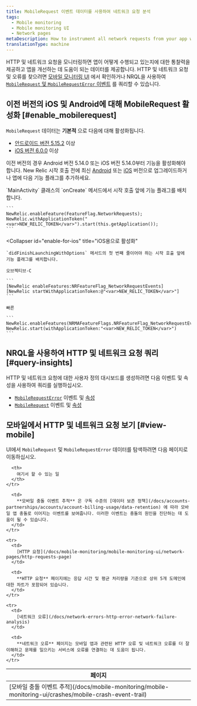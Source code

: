 ```yaml
---
title: MobileRequest 이벤트 데이터를 사용하여 네트워크 요청 분석
tags:
  - Mobile monitoring
  - Mobile monitoring UI
  - Network pages
metaDescription: How to instrument all network requests from your app with Mobile monitoring for Android or iOS.
translationType: machine
---
```


HTTP 및 네트워크 요청을 모니터링하면 앱이 어떻게 수행되고 있는지에 대한 통찰력을 제공하고 앱을 개선하는 데 도움이 되는 데이터를 제공합니다. HTTP 및 네트워크 요청 및 오류를 찾으려면 [모바일 모니터링 UI](#view-mobile) 에서 확인하거나 NRQL을 사용하여 [`MobileRequest` 및 `MobileRequestError` 이벤트](#query-insights) 를 쿼리할 수 있습니다.

## 이전 버전의 iOS 및 Android에 대해 MobileRequest 활성화 [#enable_mobilerequest]

`MobileRequest` 데이터는 **기본적** 으로 다음에 대해 활성화됩니다.

* [안드로이드 버전 5.15.2](/docs/release-notes/mobile-release-notes/android-release-notes/android-5152) 이상
* [iOS 버전 6.0.0](/docs/release-notes/mobile-release-notes/ios-release-notes/ios-agent-600) 이상

이전 버전의 경우 Android 버전 5.14.0 또는 iOS 버전 5.14.0부터 기능을 활성화해야 합니다. New Relic 시작 호출 전에 최신 [Android](/docs/mobile-monitoring/new-relic-mobile-android/install-configure/upgrade-new-relic-mobiles-android-sdk) 또는 [iOS](/docs/mobile-monitoring/new-relic-mobile-ios/installation/upgrade-new-relic-mobiles-ios-sdk) 버전으로 업그레이드하거나 앱에 다음 기능 플래그를 추가하세요.

<CollapserGroup>
  <Collapser
    id="enable-for-android"
    title="Android용 활성화"
  >
    `MainActivity` 클래스의 `onCreate` 메서드에서 시작 호출 앞에 기능 플래그를 배치합니다.

    ```
    NewRelic.enableFeature(FeatureFlag.NetworkRequests);
    NewRelic.withApplicationToken("<var>NEW_RELIC_TOKEN</var>").start(this.getApplication());
    ```
  </Collapser>

  <Collapser
    id="enable-for-ios"
    title="iOS용으로 활성화"
  >
    `didFinishLaunchingWithOptions` 메서드의 첫 번째 줄이어야 하는 시작 호출 앞에 기능 플래그를 배치합니다.

    오브젝티브-C

    ```
    [NewRelic enableFeatures:NRFeatureFlag_NetworkRequestEvents]
    [NewRelic startWithApplicationToken:@"<var>NEW_RELIC_TOKEN</var>"]
    ```

    빠른

    ```
    NewRelic.enableFeatures(NRMAFeatureFlags.NRFeatureFlag_NetworkRequestEvents)
    NewRelic.start(withApplicationToken:"<var>NEW_RELIC_TOKEN</var>")
    ```
  </Collapser>
</CollapserGroup>

## NRQL을 사용하여 HTTP 및 네트워크 요청 쿼리 [#query-insights]

HTTP 및 네트워크 요청에 대한 사용자 정의 대시보드를 생성하려면 다음 이벤트 및 속성을 사용하여 쿼리를 실행하십시오.

* [`MobileRequestError`](/docs/insights/nrql-new-relic-query-language/nrql-examples/insights-query-examples-mobile#mobilerequesterror-examples) 이벤트 및 [속성](/docs/insights/insights-data-sources/default-data/mobile-events-attributes#mobilerequesterror-attributes)
* [`MobileRequest`](/docs/insights/nrql-new-relic-query-language/nrql-query-examples/insights-query-examples-new-relic-mobile#mobilerequest-examples) 이벤트 및 [속성](/docs/insights/insights-data-sources/default-data/mobile-events-attributes#mobilerequest-attributes)

## 모바일에서 HTTP 및 네트워크 요청 보기 [#view-mobile]

UI에서 `MobileRequest` 및 `MobileRequestError` 데이터를 탐색하려면 다음 페이지로 이동하십시오.

<table>
  <thead>
    <tr>
      <th style={{ width: "200px" }}>
        페이지
      </th>

      <th>
        여기서 할 수 있는 일
      </th>
    </tr>
  </thead>

  <tbody>
    <tr>
      <td>
        [모바일 충돌 이벤트 추적](/docs/mobile-monitoring/mobile-monitoring-ui/crashes/mobile-crash-event-trail)
      </td>

      <td>
        **모바일 충돌 이벤트 추적** 은 구독 수준의 [데이터 보존 정책](/docs/accounts-partnerships/accounts/account-billing-usage/data-retention) 에 따라 모바일 앱 충돌로 이어지는 이벤트를 보여줍니다. 이러한 이벤트는 충돌의 원인을 진단하는 데 도움이 될 수 있습니다.
      </td>
    </tr>

    <tr>
      <td>
        [HTTP 요청](/docs/mobile-monitoring/mobile-monitoring-ui/network-pages/http-requests-page)
      </td>

      <td>
        **HTTP 요청** 페이지에는 응답 시간 및 평균 처리량을 기준으로 상위 5개 도메인에 대한 차트가 포함되어 있습니다.
      </td>
    </tr>

    <tr>
      <td>
        [네트워크 오류](/docs/network-errors-http-error-network-failure-analysis)
      </td>

      <td>
        **네트워크 오류** 페이지는 모바일 앱과 관련된 HTTP 오류 및 네트워크 오류를 더 잘 이해하고 문제를 일으키는 서비스에 오류를 연결하는 데 도움이 됩니다.
      </td>
    </tr>
  </tbody>
</table>